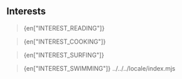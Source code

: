 
## Interests

> {en["INTEREST_READING"]}

> {en["INTEREST_COOKING"]}

> {en["INTEREST_SURFING"]}

> {en["INTEREST_SWIMMING"]}
> ../../../locale/index.mjs
